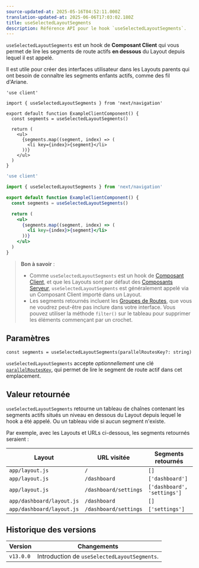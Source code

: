 ```yaml
---
source-updated-at: 2025-05-16T04:52:11.000Z
translation-updated-at: 2025-06-06T17:03:02.180Z
title: useSelectedLayoutSegments
description: Référence API pour le hook `useSelectedLayoutSegments`.
---
```


`useSelectedLayoutSegments` est un hook de **Composant Client** qui vous permet de lire les segments de route actifs **en dessous** du Layout depuis lequel il est appelé.

Il est utile pour créer des interfaces utilisateur dans les Layouts parents qui ont besoin de connaître les segments enfants actifs, comme des fil d'Ariane.

```tsx filename="app/example-client-component.tsx" switcher
'use client'

import { useSelectedLayoutSegments } from 'next/navigation'

export default function ExampleClientComponent() {
  const segments = useSelectedLayoutSegments()

  return (
    <ul>
      {segments.map((segment, index) => (
        <li key={index}>{segment}</li>
      ))}
    </ul>
  )
}
```

```jsx filename="app/example-client-component.js" switcher
'use client'

import { useSelectedLayoutSegments } from 'next/navigation'

export default function ExampleClientComponent() {
  const segments = useSelectedLayoutSegments()

  return (
    <ul>
      {segments.map((segment, index) => (
        <li key={index}>{segment}</li>
      ))}
    </ul>
  )
}
```

> **Bon à savoir** :
>
> - Comme `useSelectedLayoutSegments` est un hook de [Composant Client](/docs/app/building-your-application/rendering/client-components), et que les Layouts sont par défaut des [Composants Serveur](/docs/app/building-your-application/rendering/server-components), `useSelectedLayoutSegments` est généralement appelé via un Composant Client importé dans un Layout.
> - Les segments retournés incluent les [Groupes de Routes](/docs/app/building-your-application/routing/route-groups), que vous ne voudrez peut-être pas inclure dans votre interface. Vous pouvez utiliser la méthode `filter()` sur le tableau pour supprimer les éléments commençant par un crochet.

## Paramètres

```tsx
const segments = useSelectedLayoutSegments(parallelRoutesKey?: string)
```

`useSelectedLayoutSegments` accepte _optionnellement_ une clé [`parallelRoutesKey`](/docs/app/building-your-application/routing/parallel-routes#useselectedlayoutsegments), qui permet de lire le segment de route actif dans cet emplacement.

## Valeur retournée

`useSelectedLayoutSegments` retourne un tableau de chaînes contenant les segments actifs situés un niveau en dessous du Layout depuis lequel le hook a été appelé. Ou un tableau vide si aucun segment n'existe.

Par exemple, avec les Layouts et URLs ci-dessous, les segments retournés seraient :

| Layout                    | URL visitée           | Segments retournés          |
| ------------------------- | --------------------- | --------------------------- |
| `app/layout.js`           | `/`                   | `[]`                        |
| `app/layout.js`           | `/dashboard`          | `['dashboard']`             |
| `app/layout.js`           | `/dashboard/settings` | `['dashboard', 'settings']` |
| `app/dashboard/layout.js` | `/dashboard`          | `[]`                        |
| `app/dashboard/layout.js` | `/dashboard/settings` | `['settings']`              |

## Historique des versions

| Version   | Changements                                |
| --------- | ----------------------------------------- |
| `v13.0.0` | Introduction de `useSelectedLayoutSegments`. |